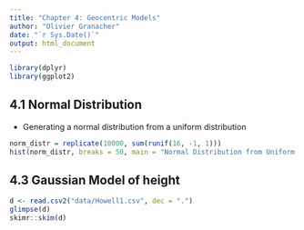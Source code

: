 ```yaml
---
title: "Chapter 4: Geocentric Models"
author: "Olivier Granacher"
date: "`r Sys.Date()`"
output: html_document
---
```



```r
library(dplyr)
library(ggplot2)
```

## 4.1 Normal Distribution

- Generating a normal distribution from a uniform distribution
```r
norm_distr = replicate(10000, sum(runif(16, -1, 1)))
hist(norm_distr, breaks = 50, main = "Normal Distribution from Uniform Distribution", xlab = "", ylab = "",yaxt = "n")
```


## 4.3 Gaussian Model of height

```r
d <- read.csv2("data/Howell1.csv", dec = ".")
glimpse(d)
skimr::skim(d)
```

